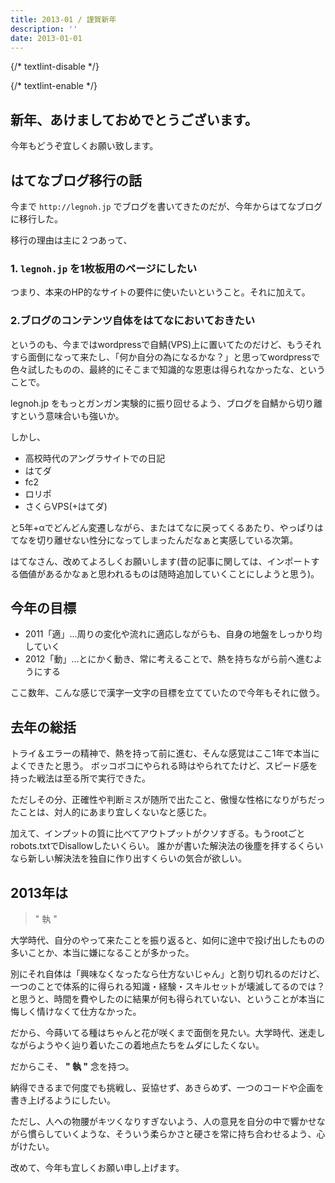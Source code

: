 ```yaml
---
title: 2013-01 / 謹賀新年
description: ''
date: 2013-01-01
---
```


{/* textlint-disable */}


{/* textlint-enable */}

## 新年、あけましておめでとうございます。

今年もどうぞ宜しくお願い致します。

## はてなブログ移行の話

今まで `http://legnoh.jp` でブログを書いてきたのだが、今年からはてなブログに移行した。

移行の理由は主に２つあって、

### 1. `legnoh.jp` を1枚板用のページにしたい

つまり、本来のHP的なサイトの要件に使いたいということ。それに加えて。

### 2.ブログのコンテンツ自体をはてなにおいておきたい

というのも、今まではwordpressで自鯖(VPS)上に置いてたのだけど、もうそれすら面倒になって来たし、「何か自分の為になるかな？」と思ってwordpressで色々試したものの、最終的にそこまで知識的な恩恵は得られなかったな、ということで。

legnoh.jp をもっとガンガン実験的に振り回せるよう、ブログを自鯖から切り離すという意味合いも強いか。

しかし、

- 高校時代のアングラサイトでの日記
- はてダ
- fc2
- ロリポ
- さくらVPS(+はてダ)

と5年+αでどんどん変遷しながら、またはてなに戻ってくるあたり、やっぱりはてなを切り離せない性分になってしまったんだなぁと実感している次第。

はてなさん、改めてよろしくお願いします(昔の記事に関しては、インポートする価値があるかなぁと思われるものは随時追加していくことにしようと思う)。

## 今年の目標

- 2011「適」…周りの変化や流れに適応しながらも、自身の地盤をしっかり均していく
- 2012「動」…とにかく動き、常に考えることで、熱を持ちながら前へ進むようにする

ここ数年、こんな感じで漢字一文字の目標を立てていたので今年もそれに倣う。

## 去年の総括

トライ＆エラーの精神で、熱を持って前に進む、そんな感覚はここ1年で本当によくできたと思う。
ボッコボコにやられる時はやられてたけど、スピード感を持った戦法は至る所で実行できた。

ただしその分、正確性や判断ミスが随所で出たこと、傲慢な性格になりがちだったことは、対人的にあまり宜しくないなと感じた。

加えて、インプットの質に比べてアウトプットがクソすぎる。もうrootごとrobots.txtでDisallowしたいくらい。
誰かが書いた解決法の後塵を拝するくらいなら新しい解決法を独自に作り出すくらいの気合が欲しい。

## 2013年は

> " 執 "

大学時代、自分のやって来たことを振り返ると、如何に途中で投げ出したものの多いことか、本当に嫌になることが多かった。

別にそれ自体は「興味なくなったなら仕方ないじゃん」と割り切れるのだけど、一つのことで体系的に得られる知識・経験・スキルセットが壊滅してるのでは？と思うと、時間を費やしたのに結果が何も得られていない、ということが本当に悔しく情けなくて仕方なかった。

だから、今蒔いてる種はちゃんと花が咲くまで面倒を見たい。大学時代、迷走しながらようやく辿り着いたこの着地点たちをムダにしたくない。

だからこそ、 **" 執 "** 念を持つ。

納得できるまで何度でも挑戦し、妥協せず、あきらめず、一つのコードや企画を書き上げるようにしたい。

ただし、人への物腰がキツくなりすぎないよう、人の意見を自分の中で響かせながら慣らしていくような、そういう柔らかさと硬さを常に持ち合わせるよう、心がけたい。

改めて、今年も宜しくお願い申し上げます。
